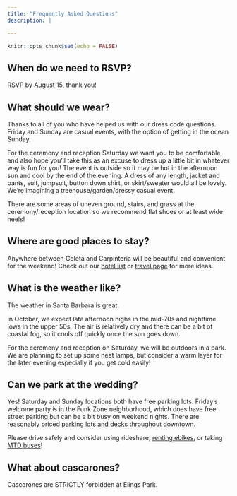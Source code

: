 ```yaml
---
title: "Frequently Asked Questions"
description: |

---
```


```r
knitr::opts_chunk$set(echo = FALSE)
```

## When do we need to RSVP?

RSVP by August 15, thank you!

## What should we wear?

Thanks to all of you who have helped us with our dress code questions. Friday and Sunday are casual events, with the option of getting in the ocean Sunday. 

For the ceremony and reception Saturday we want you to be comfortable, and also hope you'll take this as an excuse to dress up a little bit in whatever way is fun for you! The event is outside so it may be hot in the afternoon sun and cool by the end of the evening. A dress of any length, jacket and pants, suit, jumpsuit, button down shirt, or skirt/sweater would all be lovely. We're imagining a treehouse/garden/dressy casual event.

There are some areas of uneven ground, stairs, and grass at the ceremony/reception location so we recommend flat shoes or at least wide heels! 

## Where are good places to stay?

Anywhere between Goleta and Carpinteria will be beautiful and convenient for the weekend! Check out our <a href="https://withjoy.com/michael-and-caroline-20251004/accommodations">hotel list</a> or <a href="travel.html">travel page</a> for more ideas.

## What is the weather like?

The weather in Santa Barbara is great. 

In October, we expect late afternoon highs in the mid-70s and nighttime lows in the upper 50s. The air is relatively dry and there can be a bit of coastal fog, so it cools off quickly once the sun goes down. 

For the ceremony and reception on Saturday, we will be outdoors in a park. We are planning to set up some heat lamps, but consider a warm layer for the later evening especially if you get cold easily!

## Can we park at the wedding?

Yes! Saturday and Sunday locations both have free parking lots. Friday's welcome party is in the Funk Zone neighborhood, which does have free street parking but can be a bit busy on weekend nights. There are reasonably priced <a href="https://santabarbaraca.gov/DowntownParkingLots" target="_blank">parking lots and decks</a> throughout downtown. 

Please drive safely and consider using rideshare, <a href="https://santabarbara.bcycle.com/" target="_blank">renting ebikes</a>, or taking <a href="https://sbmtd.gov/maps-schedules/" target="_blank">MTD buses</a>!

## What about cascarones?

Cascarones are STRICTLY forbidden at Elings Park.